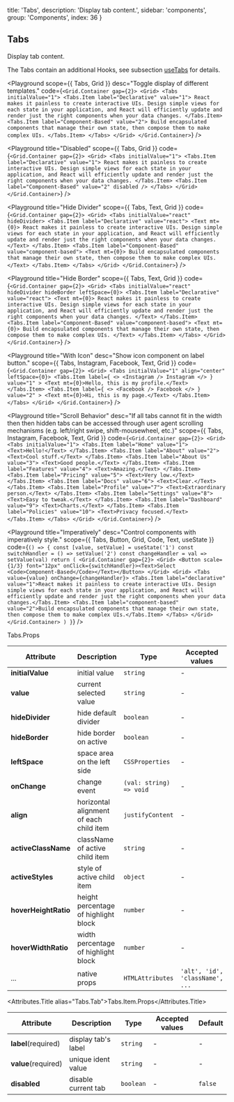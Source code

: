 
  title: 'Tabs',
  description: 'Display tab content.',
  sidebar: 'components',
  group: 'Components',
  index: 36
}

## Tabs

Display tab content.

The Tabs contain an additional Hooks, see subsection [useTabs](/docs/hooks/use-tabs) for details.

<Playground
  scope={{ Tabs, Grid }}
  desc="Toggle display of different templates."
  code={`
<Grid.Container gap={2}>
  <Grid>
    <Tabs initialValue="1">
      <Tabs.Item label="Declarative" value="1">
        React makes it painless to create interactive UIs. Design simple views
        for each state in your application, and React will efficiently update
        and render just the right components when your data changes.
      </Tabs.Item>
      <Tabs.Item label="Component-Based" value="2">
        Build encapsulated components that manage their own state, then
        compose them to make complex UIs.
      </Tabs.Item>
    </Tabs>
  </Grid>
</Grid.Container>
`}
/>

<Playground
  title="Disabled"
  scope={{ Tabs, Grid }}
  code={`
<Grid.Container gap={2}>
  <Grid>
    <Tabs initialValue="1">
      <Tabs.Item label="Declarative" value="1">
        React makes it painless to create interactive UIs. Design simple views
        for each state in your application, and React will efficiently update
        and render just the right components when your data changes.
      </Tabs.Item>
      <Tabs.Item label="Component-Based" value="2" disabled />
    </Tabs>
  </Grid>
</Grid.Container>
`}
/>

<Playground
  title="Hide Divider"
  scope={{ Tabs, Text, Grid }}
  code={`
<Grid.Container gap={2}>
  <Grid>
    <Tabs initialValue="react" hideDivider>
      <Tabs.Item label="Declarative" value="react">
        <Text mt={0}>
          React makes it painless to create interactive UIs. Design simple
          views for each state in your application, and React will efficiently
          update and render just the right components when your data changes.
        </Text>
      </Tabs.Item>
      <Tabs.Item label="Component-Based" value="component-based">
        <Text mt={0}>
          Build encapsulated components that manage their own state, then
          compose them to make complex UIs.
        </Text>
      </Tabs.Item>
    </Tabs>
  </Grid>
</Grid.Container>
`}
/>

<Playground
  title="Hide Border"
  scope={{ Tabs, Text, Grid }}
  code={`
<Grid.Container gap={2}>
  <Grid>
    <Tabs initialValue="react" hideDivider hideBorder leftSpace={0}>
      <Tabs.Item label="Declarative" value="react">
        <Text mt={0}>
          React makes it painless to create interactive UIs. Design simple
          views for each state in your application, and React will efficiently
          update and render just the right components when your data changes.
        </Text>
      </Tabs.Item>
      <Tabs.Item label="Component-Based" value="component-based">
        <Text mt={0}>
          Build encapsulated components that manage their own state, then
          compose them to make complex UIs.
        </Text>
      </Tabs.Item>
    </Tabs>
  </Grid>
</Grid.Container>
`}
/>

<Playground
  title="With Icon"
  desc="Show icon component on label button."
  scope={{ Tabs, Instagram, Facebook, Text, Grid }}
  code={`
<Grid.Container gap={2}>
  <Grid>
    <Tabs initialValue="1" align="center" leftSpace={0}>
      <Tabs.Item
        label={
          <>
            <Instagram /> Instagram
          </>
        }
        value="1"
      >
        <Text mt={0}>Hello, this is my profile.</Text>
      </Tabs.Item>
      <Tabs.Item
        label={
          <>
            <Facebook /> Facebook
          </>
        }
        value="2"
      >
        <Text mt={0}>Hi, this is my page.</Text>
      </Tabs.Item>
    </Tabs>
  </Grid>
</Grid.Container>
`}
/>

<Playground
  title="Scroll Behavior"
  desc="If all tabs cannot fit in the width then then hidden tabs can be accessed through user agent scrolling mechanisms (e.g. left/right swipe, shift-mousewheel, etc.)"
  scope={{ Tabs, Instagram, Facebook, Text, Grid }}
  code={`
<Grid.Container gap={2}>
  <Grid>
    <Tabs initialValue="1">
      <Tabs.Item label="Home" value="1">
        <Text>Hello!</Text>
      </Tabs.Item>
      <Tabs.Item label="About" value="2">
        <Text>Cool stuff.</Text>
      </Tabs.Item>
      <Tabs.Item label="About Us" value="3">
        <Text>Good people.</Text>
      </Tabs.Item>
      <Tabs.Item label="Features" value="4">
        <Text>Amazing.</Text>
      </Tabs.Item>
      <Tabs.Item label="Pricing" value="5">
        <Text>Very low.</Text>
      </Tabs.Item>
      <Tabs.Item label="Docs" value="6">
        <Text>Clear.</Text>
      </Tabs.Item>
      <Tabs.Item label="Profile" value="7">
        <Text>Extraordinary person.</Text>
      </Tabs.Item>
      <Tabs.Item label="Settings" value="8">
        <Text>Easy to tweak.</Text>
      </Tabs.Item>
      <Tabs.Item label="Dashboard" value="9">
        <Text>Charts.</Text>
      </Tabs.Item>
      <Tabs.Item label="Policies" value="10">
        <Text>Privacy focused.</Text>
      </Tabs.Item>
    </Tabs>
  </Grid>
</Grid.Container>
`}
/>

<Playground
  title="Imperatively"
  desc="Control components with imperatively style."
  scope={{ Tabs, Button, Grid, Code, Text, useState }}
  code={`
() => {
  const [value, setValue] = useState('1')
  const switchHandler = () => setValue('2')
  const changeHandler = val => setValue(val)
  return (
    <Grid.Container gap={2}>
      <Grid>
        <Button scale={1/3} font="12px" onClick={switchHandler}><Text>Select <Code>Component-Based</Code></Text></Button>
      </Grid>
      <Grid>
        <Tabs value={value} onChange={changeHandler}>
          <Tabs.Item label="declarative" value="1">React makes it painless to create interactive UIs. Design simple views for each state in your application, and React will efficiently update and render just the right components when your data changes.</Tabs.Item>
          <Tabs.Item label="component-based" value="2">Build encapsulated components that manage their own state, then compose them to make complex UIs.</Tabs.Item>
        </Tabs>
      </Grid>
    </Grid.Container>
  )
}
`}
/>

<Attributes edit="/pages/docs/components/tabs.mdx">
<Attributes.Title>Tabs.Props</Attributes.Title>

| Attribute            | Description                             | Type                    | Accepted values                 | Default |
| -------------------- | --------------------------------------- | ----------------------- | ------------------------------- | ------- |
| **initialValue**     | initial value                           | `string`                | -                               | -       |
| **value**            | current selected value                  | `string`                | -                               | -       |
| **hideDivider**      | hide default divider                    | `boolean`               | -                               | `false` |
| **hideBorder**       | hide border on active                   | `boolean`               | -                               | `false` |
| **leftSpace**        | space area on the left side             | `CSSProperties`         | -                               | `12px`  |
| **onChange**         | change event                            | `(val: string) => void` | -                               | -       |
| **align**            | horizontal alignment of each child item | `justifyContent`        | -                               | `left`  |
| **activeClassName**  | className of active child item          | `string`                | -                               | -       |
| **activeStyles**     | style of active child item              | `object`                | -                               | -       |
| **hoverHeightRatio** | height percentage of highlight block    | `number`                | -                               | 0.7     |
| **hoverWidthRatio**  | width percentage of highlight block     | `number`                | -                               | 1.15    |
| ...                  | native props                            | `HTMLAttributes`        | `'alt', 'id', 'className', ...` | -       |

<Attributes.Title alias="Tabs.Tab">Tabs.Item.Props</Attributes.Title>

| Attribute           | Description         | Type      | Accepted values | Default |
| ------------------- | ------------------- | --------- | --------------- | ------- |
| **label**(required) | display tab's label | `string`  | -               | -       |
| **value**(required) | unique ident value  | `string`  | -               | -       |
| **disabled**        | disable current tab | `boolean` | -               | `false` |

</Attributes>

